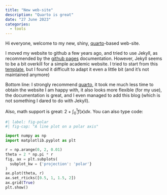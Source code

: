 ```yaml
---
title: "New web-site"
description: "Quarto is great"
date: "27 June 2023"
categories:
  - tools
---
```


Hi everyone, welcome to my new, shiny, [quarto](https://quarto.org/)-based web-site.

I moved my website to github a few years ago, and tried to use Jekyll, as
recommended by the [github pages](https://docs.github.com/en/pages)
documentation. However, Jekyll seems to be a bit overkill for a simple academic
website. I tried to start from this
[template](https://academicpages.github.io/), but I found it difficult to adapt
it even a little bit (and it's not maintained anymore)

Bottom line: I strongly recommend [quarto](https://quarto.org/), it took me much less time to obtain
the website I am happy with, it also looks more flexible (for my use), the
documentation is great, and I even managed to add this blog (which is not
something I dared to do with Jekyll).

Also, math support is great: $2+\int_0^1 f(x) dx$. You can also type code: 
```python
#| label: fig-polar
#| fig-cap: "A line plot on a polar axis"

import numpy as np
import matplotlib.pyplot as plt

r = np.arange(0, 2, 0.01)
theta = 2 * np.pi * r
fig, ax = plt.subplots(
  subplot_kw = {'projection': 'polar'} 
)
ax.plot(theta, r)
ax.set_rticks([0.5, 1, 1.5, 2])
ax.grid(True)
plt.show()
```
